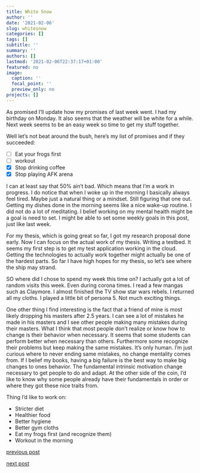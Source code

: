 ```yaml
---
title: White Snow
author: ''
date: '2021-02-06'
slug: whitesnow
categories: []
tags: []
subtitle: ''
summary: ''
authors: []
lastmod: '2021-02-06T22:37:17+01:00'
featured: no
image:
  caption: ''
  focal_point: ''
  preview_only: no
projects: []
---
```


As promised I'll update how my promises of last week went. I had my birthday on Monday. It also seems that the weather will be white for a while. Next week seems to be an easy week so time to get my stuff together.

Well let's not beat around the bush, here's my list of promises and if they succeeded:

- [ ] Eat your frogs first
- [ ] workout
- [x] Stop drinking coffee
- [x] Stop playing AFK arena

I can at least say that 50% ain't bad. Which means that I'm a work in progress. I do notice that when I woke up in the morning I basically always feel tired. Maybe just a natural thing or a mindset. Still figuring that one out. Getting my dishes done in the morning seems like a nice wake-up routine. I did not do a lot of meditating. I belief working on my mental health might be a goal is need to set. I might be able to set some weekly goals in this post, just like last week.

For my thesis, which is going great so far, I got my research proposal done early. Now I can focus on the actual work of my thesis. Writing a testbed. It seems my first step is to get my test application working in the cloud. Getting the technologies to actually work together might actually be one of the hardest parts. So far I have high hopes for my thesis, so let's see where the ship may strand. 

SO where did I chose to spend my week this time on? I actually got a lot of random visits this week. Even during corona times. I read a few mangas such as Claymore. I almost finished the TV show star wars rebels. I returned all my cloths. I played a little bit of persona 5. Not much exciting things.

One other thing I find interesting is the fact that a friend of mine is most likely dropping his masters after 2.5 years. I can see a lot of mistakes he made in his masters and I see other people making many mistakes during their masters. What I think that most people don't realize or know how to change is their behavior when necessary. It seems that some students can perform better when necessary than others. Furthermore some recognize their problems but keep making the same mistakes. It's only human. I'm just curious where to never ending same mistakes, no change mentality comes from. If I belief my books, having a big failure is the best way to make big changes to ones behavior. The fundamental intrinsic motivation change necessary to get people to do and adapt. At the other side of the coin, I'd like to know why some people already have their fundamentals in order or where they got these nice traits from. 

Thing I'd like to work on:

- Stricter diet
- Healthier food
- Better hygiene 
- Better gym cloths
- Eat my frogs first (and recognize them)
- Workout in the morning

[previous post](/2021/01/30/semester2)

[next post](#)
